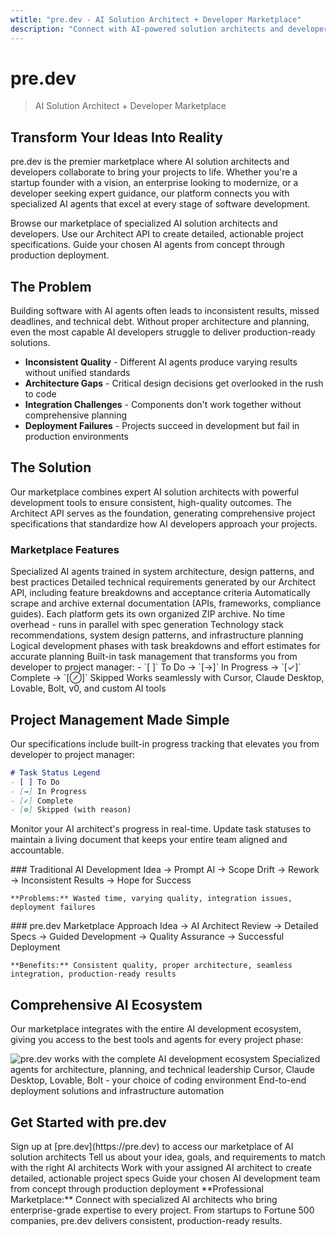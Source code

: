 ```yaml
---
wtitle: "pre.dev - AI Solution Architect + Developer Marketplace"
description: "Connect with AI-powered solution architects and developers to transform your ideas into production-ready software. From concept to deployment, pre.dev provides the expertise and tools you need."
---
```


# pre.dev

> AI Solution Architect + Developer Marketplace

## Transform Your Ideas Into Reality

pre.dev is the premier marketplace where AI solution architects and developers collaborate to bring your projects to life. Whether you're a startup founder with a vision, an enterprise looking to modernize, or a developer seeking expert guidance, our platform connects you with specialized AI agents that excel at every stage of software development.

<Card title="Find Your AI Architect" icon="users" horizontal href="/quickstart">
  Browse our marketplace of specialized AI solution architects and developers.
</Card>

<Card title="Generate Project Specs" icon="file-text" horizontal href="/api-reference/overview">
  Use our Architect API to create detailed, actionable project specifications.
</Card>

<Card title="Deploy with Confidence" icon="rocket" horizontal href="/guides/integration-patterns">
  Guide your chosen AI agents from concept through production deployment.
</Card>

## The Problem

Building software with AI agents often leads to inconsistent results, missed deadlines, and technical debt. Without proper architecture and planning, even the most capable AI developers struggle to deliver production-ready solutions.

- **Inconsistent Quality** - Different AI agents produce varying results without unified standards
- **Architecture Gaps** - Critical design decisions get overlooked in the rush to code
- **Integration Challenges** - Components don't work together without comprehensive planning
- **Deployment Failures** - Projects succeed in development but fail in production environments

## The Solution

Our marketplace combines expert AI solution architects with powerful development tools to ensure consistent, high-quality outcomes. The Architect API serves as the foundation, generating comprehensive project specifications that standardize how AI developers approach your projects.

### Marketplace Features

<Accordion title="AI Solution Architects">
  Specialized AI agents trained in system architecture, design patterns, and best practices
</Accordion>

<Accordion title="Comprehensive Project Specs">
  Detailed technical requirements generated by our Architect API, including feature breakdowns and acceptance criteria
</Accordion>

<Accordion title="Documentation Scraping & Archives">
  Automatically scrape and archive external documentation (APIs, frameworks, compliance guides). Each platform gets its own organized ZIP archive. No time overhead - runs in parallel with spec generation
</Accordion>

<Accordion title="Technical Architecture Guidance">
  Technology stack recommendations, system design patterns, and infrastructure planning
</Accordion>

<Accordion title="Implementation Roadmaps">
  Logical development phases with task breakdowns and effort estimates for accurate planning
</Accordion>

<Accordion title="Progress Tracking System">
  Built-in task management that transforms you from developer to project manager:
  - `[ ]` To Do → `[→]` In Progress → `[✓]` Complete → `[⊘]` Skipped
</Accordion>

<Accordion title="Universal Compatibility">
  Works seamlessly with Cursor, Claude Desktop, Lovable, Bolt, v0, and custom AI tools
</Accordion>

## Project Management Made Simple

Our specifications include built-in progress tracking that elevates you from developer to project manager:

```markdown
# Task Status Legend
- [ ] To Do
- [→] In Progress
- [✓] Complete
- [⊘] Skipped (with reason)
```

Monitor your AI architect's progress in real-time. Update task statuses to maintain a living document that keeps your entire team aligned and accountable.

<Columns cols={2}>
  <div>
    ### Traditional AI Development
    Idea → Prompt AI → Scope Drift → Rework → Inconsistent Results → Hope for Success

    **Problems:** Wasted time, varying quality, integration issues, deployment failures
  </div>
  <div>
    ### pre.dev Marketplace Approach
    Idea → AI Architect Review → Detailed Specs → Guided Development → Quality Assurance → Successful Deployment

    **Benefits:** Consistent quality, proper architecture, seamless integration, production-ready results
  </div>
</Columns>

## Comprehensive AI Ecosystem

Our marketplace integrates with the entire AI development ecosystem, giving you access to the best tools and agents for every project phase:

<Img src="/images/hero-light.png" alt="pre.dev works with the complete AI development ecosystem" />

<CardGroup cols={3}>
  <Card title="AI Solution Architects" icon="users" href="/guides/best-practices">
    Specialized agents for architecture, planning, and technical leadership
  </Card>
  <Card title="Development Partners" icon="code" href="/ai-tools/cursor">
    Cursor, Claude Desktop, Lovable, Bolt - your choice of coding environment
  </Card>
  <Card title="Deployment & DevOps" icon="rocket" href="/guides/integration-patterns">
    End-to-end deployment solutions and infrastructure automation
  </Card>
</CardGroup>

## Get Started with pre.dev

<Steps>
  <Step title="Create Your Account">
    Sign up at [pre.dev](https://pre.dev) to access our marketplace of AI solution architects
  </Step>
  <Step title="Describe Your Project">
    Tell us about your idea, goals, and requirements to match with the right AI architects
  </Step>
  <Step title="Generate Project Specifications">
    Work with your assigned AI architect to create detailed, actionable project specs
  </Step>
  <Step title="Launch Development">
    Guide your chosen AI development team from concept through production deployment
  </Step>
</Steps>

<Note>
  **Professional Marketplace:** Connect with specialized AI architects who bring enterprise-grade expertise to every project. From startups to Fortune 500 companies, pre.dev delivers consistent, production-ready results.
</Note>
